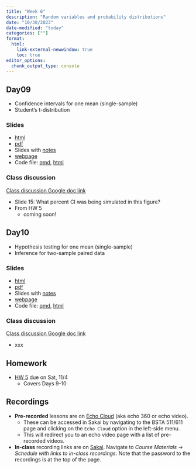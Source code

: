 ```yaml
---
title: "Week 6"
description: "Random variables and probability distributions"
date: "10/30/2023"
date-modified: "today"
categories: [""]
format: 
  html:
    link-external-newwindow: true
    toc: true
editor_options: 
  chunk_output_type: console
---
```



## Day09 

* Confidence intervals for one mean (single-sample)
* Student's t-distribution

### Slides

* [html](../slides/Day09_bsta511.qmd)
* [pdf](../LaTeX_slides/Day09_bsta511.pdf)
* Slides with [notes]()
* [webpage](../slides_md/Day09_bsta511_md.qmd)
* Code file: [qmd](https://github.com/niederhausen/BSTA_511_F23/blob/main/slides_code/Day09_bsta511_code.qmd), [html](../slides_code/Day09_bsta511_code.qmd)


### Class discussion

[Class discussion Google doc link](https://docs.google.com/document/d/1m_sOZWZHlnL89N60RyfdFG6wphcEpofLevd2kMc1wYc/edit?usp=sharing)

* Slide 15: What percent CI was being simulated in this figure?
* From HW 5
    * coming soon!


## Day10    

* Hypothesis testing for one mean (single-sample)
* Inference for two-sample paired data


### Slides

* [html](../slides/Day10_bsta511.qmd)
* [pdf](../LaTeX_slides/Day10_bsta511.pdf)
* Slides with [notes]()
* [webpage](../slides_md/Day10_bsta511_md.qmd)
* Code file: [qmd](https://github.com/niederhausen/BSTA_511_F23/blob/main/slides_code/Day10_bsta511_code.qmd), [html](../slides_code/Day10_bsta511_code.qmd)

### Class discussion

[Class discussion Google doc link](https://docs.google.com/document/d/1m_sOZWZHlnL89N60RyfdFG6wphcEpofLevd2kMc1wYc/edit?usp=sharing)

* xxx

## Homework

* [HW 5](../homework/HW_5_F23_bsta511.qmd) due on Sat, 11/4
    * Covers Days 9-10



## Recordings

* __Pre-recorded__ lessons are on [Echo Cloud](https://echo360.org/section/4a58d645-5753-4e4f-b962-f8825f59baba/home) (aka echo 360 or echo video).
    * These can be accessed in Sakai by navigating to the BSTA 511/611 page and clicking on the `Echo Cloud` option in the left-side menu. 
    * This will redirect you to an echo video page with a list of pre-recorded videos.
* __In-class__ recording links are on [Sakai](https://sakai.ohsu.edu/portal/site/BSTA-511-1-AA-F23/tool/1f70eae0-e36a-4052-9247-69c6917e6b73/). Navigate to _Course Materials_ -> _Schedule with links to in-class recordings_. Note that the password to the recordings is at the top of the page.  

